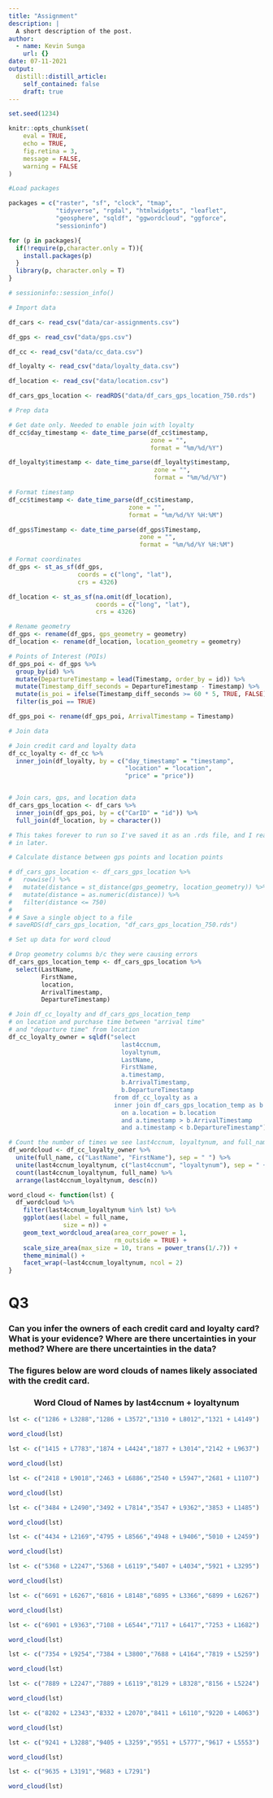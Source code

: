 ```yaml
---
title: "Assignment"
description: |
  A short description of the post.
author:
  - name: Kevin Sunga
    url: {}
date: 07-11-2021
output:
  distill::distill_article:
    self_contained: false
    draft: true
---
```



```r

set.seed(1234)

knitr::opts_chunk$set(
	eval = TRUE,
	echo = TRUE,
	fig.retina = 3,
	message = FALSE,
	warning = FALSE
)
```

```r
#Load packages

packages = c("raster", "sf", "clock", "tmap",
             "tidyverse", "rgdal", "htmlwidgets", "leaflet",
             "geosphere", "sqldf", "ggwordcloud", "ggforce",
             "sessioninfo")

for (p in packages){
  if(!require(p,character.only = T)){
    install.packages(p)
  }
  library(p, character.only = T)
}
```

```r
# sessioninfo::session_info()
```

```r
# Import data

df_cars <- read_csv("data/car-assignments.csv")

df_gps <- read_csv("data/gps.csv")

df_cc <- read_csv("data/cc_data.csv")

df_loyalty <- read_csv("data/loyalty_data.csv")

df_location <- read_csv("data/location.csv")

df_cars_gps_location <- readRDS("data/df_cars_gps_location_750.rds")
```


```r
# Prep data

# Get date only. Needed to enable join with loyalty
df_cc$day_timestamp <- date_time_parse(df_cc$timestamp,
                                       zone = "",
                                       format = "%m/%d/%Y")

df_loyalty$timestamp <- date_time_parse(df_loyalty$timestamp,
                                        zone = "",
                                        format = "%m/%d/%Y")

# Format timestamp
df_cc$timestamp <- date_time_parse(df_cc$timestamp,
                                 zone = "",
                                 format = "%m/%d/%Y %H:%M")

df_gps$Timestamp <- date_time_parse(df_gps$Timestamp,
                                    zone = "",
                                    format = "%m/%d/%Y %H:%M")

# Format coordinates
df_gps <- st_as_sf(df_gps,
                   coords = c("long", "lat"),
                   crs = 4326)

df_location <- st_as_sf(na.omit(df_location),
                        coords = c("long", "lat"),
                        crs = 4326)

# Rename geometry
df_gps <- rename(df_gps, gps_geometry = geometry)
df_location <- rename(df_location, location_geometry = geometry)

# Points of Interest (POIs)
df_gps_poi <- df_gps %>%
  group_by(id) %>%
  mutate(DepartureTimestamp = lead(Timestamp, order_by = id)) %>%
  mutate(Timestamp_diff_seconds = DepartureTimestamp - Timestamp) %>%
  mutate(is_poi = ifelse(Timestamp_diff_seconds >= 60 * 5, TRUE, FALSE)) %>%
  filter(is_poi == TRUE)

df_gps_poi <- rename(df_gps_poi, ArrivalTimestamp = Timestamp)
```

```r
# Join data

# Join credit card and loyalty data
df_cc_loyalty <- df_cc %>%
  inner_join(df_loyalty, by = c("day_timestamp" = "timestamp",
                                "location" = "location",
                                "price" = "price"))


# Join cars, gps, and location data
df_cars_gps_location <- df_cars %>%
  inner_join(df_gps_poi, by = c("CarID" = "id")) %>%
  full_join(df_location, by = character())
```

```r
# This takes forever to run so I've saved it as an .rds file, and I read it
# in later.

# Calculate distance between gps points and location points

# df_cars_gps_location <- df_cars_gps_location %>%
#   rowwise() %>%
#   mutate(distance = st_distance(gps_geometry, location_geometry)) %>%
#   mutate(distance = as.numeric(distance)) %>%
#   filter(distance <= 750)
# 
# # Save a single object to a file
# saveRDS(df_cars_gps_location, "df_cars_gps_location_750.rds")
```

```r
# Set up data for word cloud

# Drop geometry columns b/c they were causing errors
df_cars_gps_location_temp <- df_cars_gps_location %>%
  select(LastName,
         FirstName,
         location,
         ArrivalTimestamp,
         DepartureTimestamp)

# Join df_cc_loyalty and df_cars_gps_location_temp
# on location and purchase time between "arrival time"
# and "departure time" from location
df_cc_loyalty_owner = sqldf("select
                               last4ccnum,
                               loyaltynum,
                               LastName,
                               FirstName,
                               a.timestamp,
                               b.ArrivalTimestamp,
                               b.DepartureTimestamp
                             from df_cc_loyalty as a
                             inner join df_cars_gps_location_temp as b
                               on a.location = b.location
                               and a.timestamp > b.ArrivalTimestamp
                               and a.timestamp < b.DepartureTimestamp")

# Count the number of times we see last4ccnum, loyaltynum, and full_name
df_wordcloud <- df_cc_loyalty_owner %>%
  unite(full_name, c("LastName", "FirstName"), sep = " ") %>%
  unite(last4ccnum_loyaltynum, c("last4ccnum", "loyaltynum"), sep = " + ") %>%
  count(last4ccnum_loyaltynum, full_name) %>%
  arrange(last4ccnum_loyaltynum, desc(n))
```

```r
word_cloud <- function(lst) {
  df_wordcloud %>%
    filter(last4ccnum_loyaltynum %in% lst) %>%
    ggplot(aes(label = full_name,
               size = n)) +
    geom_text_wordcloud_area(area_corr_power = 1,
                             rm_outside = TRUE) +
    scale_size_area(max_size = 10, trans = power_trans(1/.7)) +
    theme_minimal() +
    facet_wrap(~last4ccnum_loyaltynum, ncol = 2)
}
```

# Q3
### Can you infer the owners of each credit card and loyalty card? What is your evidence? Where are there uncertainties in your method? Where are there uncertainties in the data?

### The figures below are word clouds of names likely associated with the credit card.

<center>

### Word Cloud of Names by last4ccnum + loyaltynum

</center>

```r

lst <- c("1286 + L3288","1286 + L3572","1310 + L8012","1321 + L4149")

word_cloud(lst)
```

```r

lst <- c("1415 + L7783","1874 + L4424","1877 + L3014","2142 + L9637")

word_cloud(lst)
```

```r

lst <- c("2418 + L9018","2463 + L6886","2540 + L5947","2681 + L1107")

word_cloud(lst)
```

```r

lst <- c("3484 + L2490","3492 + L7814","3547 + L9362","3853 + L1485")

word_cloud(lst)
```

```r

lst <- c("4434 + L2169","4795 + L8566","4948 + L9406","5010 + L2459")

word_cloud(lst)
```

```r

lst <- c("5368 + L2247","5368 + L6119","5407 + L4034","5921 + L3295")

word_cloud(lst)
```

```r

lst <- c("6691 + L6267","6816 + L8148","6895 + L3366","6899 + L6267")

word_cloud(lst)
```

```r

lst <- c("6901 + L9363","7108 + L6544","7117 + L6417","7253 + L1682")

word_cloud(lst)
```

```r

lst <- c("7354 + L9254","7384 + L3800","7688 + L4164","7819 + L5259")

word_cloud(lst)
```

```r

lst <- c("7889 + L2247","7889 + L6119","8129 + L8328","8156 + L5224")

word_cloud(lst)
```

```r

lst <- c("8202 + L2343","8332 + L2070","8411 + L6110","9220 + L4063")

word_cloud(lst)
```

```r

lst <- c("9241 + L3288","9405 + L3259","9551 + L5777","9617 + L5553")

word_cloud(lst)
```

```r

lst <- c("9635 + L3191","9683 + L7291")

word_cloud(lst)
```

```r
```

```r
```

```r
```

```r
```

```r
```